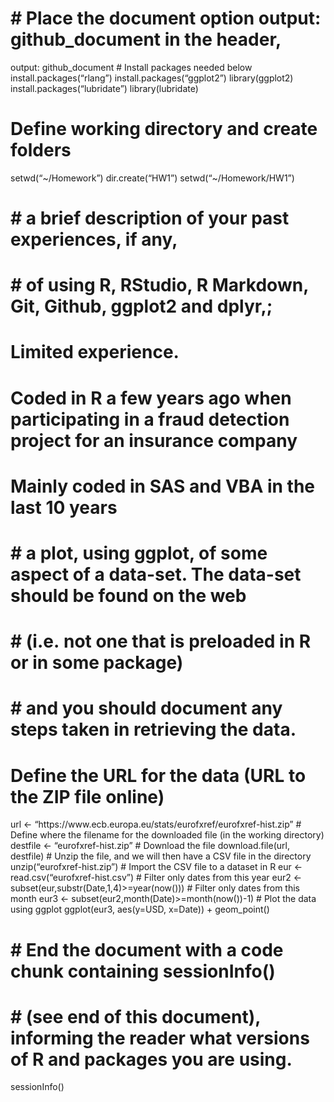 # # Place the document option output: github_document in the header,
output: github_document 
# Install packages needed below
install.packages("rlang")
install.packages("ggplot2")
library(ggplot2)
install.packages("lubridate")
library(lubridate)

# Define working directory and create folders
setwd("~/Homework")
dir.create("HW1")
setwd("~/Homework/HW1")

# # a brief description of your past experiences, if any,
# # of using R, RStudio, R Markdown, Git, Github, ggplot2 and dplyr,;
# Limited experience.
# Coded in R a few years ago when participating in a fraud detection project for an insurance company
# Mainly coded in SAS and VBA in the last 10 years

# # a plot, using ggplot, of some aspect of a data-set. The data-set should be found on the web
# # (i.e. not one that is preloaded in R or in some package)
# # and you should document any steps taken in retrieving the data.
# Define the URL for the data (URL to the ZIP file online)
url <- "https://www.ecb.europa.eu/stats/eurofxref/eurofxref-hist.zip"
# Define where the filename for the downloaded file (in the working directory)
destfile <- "eurofxref-hist.zip"
# Download the file
download.file(url, destfile)
# Unzip the file, and we will then have a CSV file in the directory
unzip("eurofxref-hist.zip")
# Import the CSV file to a dataset in R
eur <- read.csv("eurofxref-hist.csv")
# Filter only dates from this year
eur2 <- subset(eur,substr(Date,1,4)>=year(now()))
# Filter only dates from this month
eur3 <- subset(eur2,month(Date)>=month(now())-1)
# Plot the data using ggplot
ggplot(eur3, aes(y=USD, x=Date)) + geom_point()

# # End the document with a code chunk containing sessionInfo()
# # (see end of this document), informing the reader what versions of R and packages you are using.
sessionInfo()
